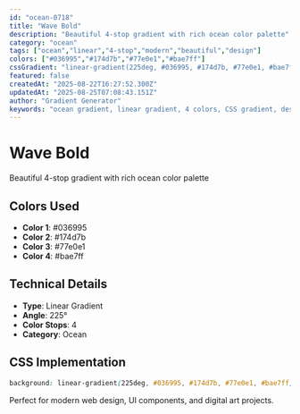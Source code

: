 ```yaml
---
id: "ocean-0718"
title: "Wave Bold"
description: "Beautiful 4-stop gradient with rich ocean color palette"
category: "ocean"
tags: ["ocean","linear","4-stop","modern","beautiful","design"]
colors: ["#036995","#174d7b","#77e0e1","#bae7ff"]
cssGradient: "linear-gradient(225deg, #036995, #174d7b, #77e0e1, #bae7ff)"
featured: false
createdAt: "2025-08-22T16:27:52.300Z"
updatedAt: "2025-08-25T07:08:43.151Z"
author: "Gradient Generator"
keywords: "ocean gradient, linear gradient, 4 colors, CSS gradient, design, #036995, #174d7b, #77e0e1, #bae7ff"
---
```


# Wave Bold

Beautiful 4-stop gradient with rich ocean color palette

## Colors Used
- **Color 1**: #036995
- **Color 2**: #174d7b
- **Color 3**: #77e0e1
- **Color 4**: #bae7ff

## Technical Details
- **Type**: Linear Gradient
- **Angle**: 225°
- **Color Stops**: 4
- **Category**: Ocean

## CSS Implementation
```css
background: linear-gradient(225deg, #036995, #174d7b, #77e0e1, #bae7ff);
```

Perfect for modern web design, UI components, and digital art projects.
